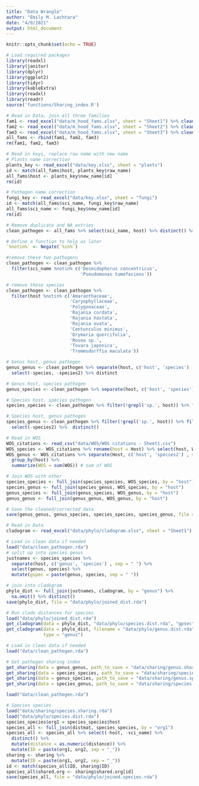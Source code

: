 ```yaml
---
title: "Data Wrangle"
author: "Emily M. Lachtara"
date: "4/9/2021"
output: html_document
---
```


```r
knitr::opts_chunk$set(echo = TRUE)

# Load required packages
library(readxl)
library(janitor)
library(dplyr)
library(ggplot2)
library(tidyr)
library(kableExtra)
library(readxl)
library(readr)
source('functions/Sharing_index.R')
```

```r
# Read in Data, join all three families
fam1 <- read_excel("data/m_hood_fams.xlsx", sheet = "Sheet1") %>% clean_names() 
fam2 <- read_excel("data/m_hood_fams.xlsx", sheet = "Sheet2") %>% clean_names()
fam3 <- read_excel("data/m_hood_fams.xlsx", sheet = "Sheet3") %>% clean_names() 
all_fams <- rbind(fam1, fam2, fam3)
rm(fam1, fam2, fam3)
```


```r
# Read in keys, replace raw name with new name
# Plants name correction
plants_key <- read_excel("data/key.xlsx", sheet = "plants")
id <- match(all_fams$host, plants_key$raw_name)
all_fams$host <- plants_key$new_name[id]
rm(id)

# Pathogen name correction
fungi_key <- read_excel("data/key.xlsx", sheet = "fungi")
id <- match(all_fams$sci_name, fungi_key$raw_name)
all_fams$sci_name <- fungi_key$new_name[id]
rm(id)

# Remove duplicate and NA entries
clean_pathogen <- all_fams %>% select(sci_name, host) %>% distinct() %>% na.omit()
```

```r
# Define a function to help us later
`%notin%` <- Negate(`%in%`)

#remove these two pathogens
clean_pathogen <- clean_pathogen %>% 
  filter(sci_name %notin% c('Desmidophorus concentricus', 
                            'Pseudomonas tumefaciens'))

# remove these species
clean_pathogen <- clean_pathogen %>% 
  filter(host %notin% c('Amaranthaceae', 
                        'Caryophyllaceae',
                        'Polygonaceae',
                        'Rajania cordata',
                        'Rajania hastata',
                        'Rajania ovata',
                        'Centunculus minimus',
                        'Drymaria quercifolia',
                        'Rosea sp.',
                        'Tovara japonica',
                        'Trommsdorffia maculata'))
```

```r
# Genus host, genus pathogen
genus_genus <- clean_pathogen %>% separate(host, c('host', 'species') , sep = " ") %>% separate(sci_name, c('sci_name', 'species2') , sep = " ") %>%
  select(-species, -species2) %>% distinct

# Genus host, species pathogen
genus_species <- clean_pathogen %>% separate(host, c('host', 'species') , sep = " ") %>% filter(!grepl('sp.', sci_name)) %>% select(-species) %>% distinct()

# Species host, species pathogen
species_species <- clean_pathogen %>% filter(!grepl('sp.', host)) %>% filter(!grepl('sp.', sci_name))%>% distinct()

# Species host, genus pathogen
species_genus <- clean_pathogen %>% filter(!grepl('sp.', host)) %>% filter(!grepl('sp.', sci_name)) %>% separate(sci_name, c('sci_name', 'species2') , sep = " ") %>%
  select(-species2) %>%  distinct()
```

```r
# Read in WOS
WOS_citations <- read_csv("data/WOS/WOS citations - Sheet1.csv")
WOS_species <- WOS_citations %>% rename(host = Host) %>% select(host, WOS)
WOS_genus <- WOS_citations %>% separate(Host, c('host', 'species2') , sep = " ") %>% 
  group_by(host) %>% 
  summarize(WOS = sum(WOS)) # sum of WOS

# Join WOS with other
species_species <- full_join(species_species, WOS_species, by = "host")
species_genus <- full_join(species_genus, WOS_species, by = "host")
genus_species <- full_join(genus_species, WOS_genus, by = "host")
genus_genus <- full_join(genus_genus, WOS_genus, by = "host")

# Save the cleaned/corrected data
save(genus_genus, genus_species, species_species, species_genus, file = "data/clean_pathogen.rda")

```

```r
# Read in Data
cladogram <- read_excel("data/phylo/cladogram.xlsx", sheet = "Sheet1") %>% clean_names() %>% select(-notes) %>% na.omit()

# Load in clean data if needed
load("data/clean_pathogen.rda")
# split up into species genus
justnames <- species_species %>% 
  separate(host, c('genus', 'species') , sep = " ") %>%
  select(genus, species) %>%
  mutate(gspec = paste(genus, species, sep = " "))

# join into cladogram
phylo_dist <- full_join(justnames, cladogram, by = "genus") %>% 
  na.omit() %>% distinct()
save(phylo_dist, file = "data/phylo/joined_dist.rda")

# Run clado distances for species
load("data/phylo/joined_dist.rda")
get_cladogram(data = phylo_dist, "data/phylo/species.dist.rda", "gpsec")
get_cladogram(data = phylo_dist, filename = "data/phylo/genus.dist.rda", 
              type = "genus")
```

```r
# Load in clean data if needed
load("data/clean_pathogen.rda")

# Get pathogen sharing index
get_sharing(data = genus_genus, path_to_save = "data/sharing/genus.sharing.rda")
get_sharing(data = species_species, path_to_save = "data/sharing/species.sharing.rda")
get_sharing(data = genus_species, path_to_save = "data/sharing/genus.sp.sharing.rda")
get_sharing(data = species_genus, path_to_save = "data/sharing/species.gen.sharing.rda")
```

```r
load("data/clean_pathogen.rda")

# Species species
load("data/sharing/species.sharing.rda")
load("data/phylo/species.dist.rda")
species_species$org1 = species_species$host
species_all <- full_join(distmat, species_species, by = "org1")
species_all <- species_all %>% select(-host, -sci_name) %>%
  distinct() %>%
  mutate(distance = as.numeric(distance)) %>%
  mutate(ID = paste(org1, org2, sep = "_"))
sharing <- sharing %>%
  mutate(ID = paste(org1, org2, sep = "_"))
id <- match(species_all$ID, sharing$ID)
species_all$shared.org <- sharing$shared.org[id]
save(species_all, file = "data/phylo/joined.species.rda")

```


